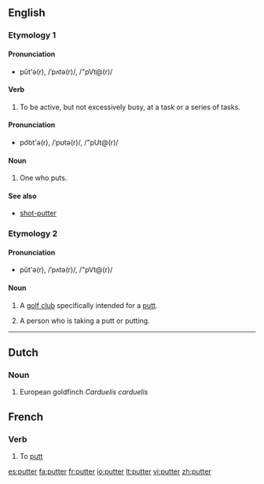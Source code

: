 ==English==
===Etymology 1===
{{etystub}}

====Pronunciation====
* pŭt'ə(r), /ˈpʌtə(r)/, /"pVt@(r)/

====Verb====
{{en-verb}}

# {{intransitive}} To be active, but not excessively busy, at a task or a series of tasks.

====Pronunciation====
* po͝ot'ə(r), /ˈpʊtə(r)/, /"pUt@(r)/

====Noun====
{{en-noun}}

# One who puts.

====See also====
* [[shot-putter]]

===Etymology 2===
{{suffix|putt|er}}

====Pronunciation====
* pŭt'ə(r), /ˈpʌtə(r)/, /"pVt@(r)/

====Noun====
{{en-noun}}

# {{golf}} A [[golf club]] specifically intended for a [[putt]].
# {{golf}} A person who is taking a putt or putting. 

----
==Dutch==

===Noun===
{{nl-noun|putters|puttertje}}

# European goldfinch ''Carduelis carduelis''

==French==

===Verb===
{{fr-verb}}

# {{golf|lang=fr}} To [[putt]]

{{fr-conj-er|putt|avoir}}

[[es:putter]]
[[fa:putter]]
[[fr:putter]]
[[io:putter]]
[[lt:putter]]
[[vi:putter]]
[[zh:putter]]